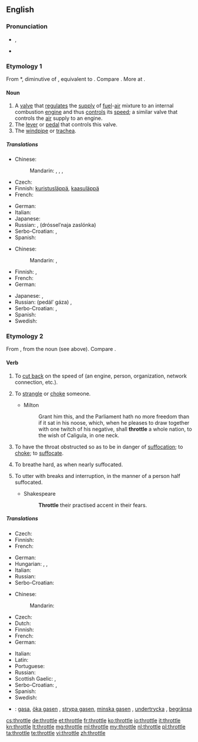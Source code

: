 ==English==
{{wikipedia|dab=throttle (disambiguation)|throttle}}
{{wikipedia}}

===Pronunciation===
* {{a|UK}} {{IPA|/ˈθɹɒtəl/}}, {{X-SAMPA|/"TrQt@l/}}
* {{rhymes|ɒtəl}}

===Etymology 1===
From {{etyl|enm|en}} *{{term||throtel|lang=enm}}, diminutive of {{term|throte||throat|lang=enm}}, equivalent to {{suffix|throat|le|lang=en|nocat=1}}. Compare {{etyl|de|-}} {{term|Drossel||throttle|lang=de}}. More at {{l|en|throat}}.

====Noun====
{{en-noun}}

# A [[valve]] that [[regulate]]s the [[supply]] of [[fuel]]-[[air]] mixture to an internal combustion [[engine]] and thus [[control]]s its [[speed]]; a similar valve that controls the [[air]] supply to an engine.
# The [[lever]] or [[pedal]] that controls this valve.
# The [[windpipe]] or [[trachea]].
#: {{rfquotek|Sir Walter Scott}}

=====Translations=====
{{trans-top|a valve}}
* Chinese:
*: Mandarin: {{t|cmn|風門|sc=Hani}}, {{t|cmn|风门|tr=fēngmén|sc=Hani}}, {{t|cmn|節流閥|sc=Hani}}, {{t|cmn|节流阀|tr=jíeliúfá|sc=Hani}}
* Czech: {{t-|cs|ventil|m}}
* Finnish: [[kuristusläppä]], [[kaasuläppä]]
* French: {{t+|fr|accélérateur|m}}
{{trans-mid}}
* German: {{t+|de|Drossel|f}} {{qualifier|tech.}}
* Italian: {{t+|it|acceleratore|m}}
* Japanese: {{t-|ja|スロットル|tr=surottoru|sc=Jpan}}
* Russian: {{t+|ru|дроссель|m|tr=drósselʹ}}, {{l|ru|дроссельный|дроссельная}} {{l|ru|заслонка}} (drósselʹnaja zaslónka) {{f}}
* Serbo-Croatian: {{t-|sh|вентил|m}}, {{t-|sh|ventil|m}}
* Spanish: {{t+|es|acelerador|m}}
{{trans-bottom}}

{{trans-top|the lever or pedal that controls this valve}}
* Chinese:
*: Mandarin: {{t|cmn|油門|sc=Hani}}, {{t|cmn|油门|tr=yóumén|sc=Hani}}
* Finnish: {{t-|fi|kaasupoljin}}, {{t+|fi|kaasu}}
* French: {{t+|fr|accélérateur|m}}
* German: {{t+|de|Gaspedal|n}}
{{trans-mid}}
* Japanese: {{t-|ja|アクセル|tr=akuseru|sc=Jpan}}, {{t-|ja|アクセレレーター|tr=akusererētā|sc=Jpan}}
* Russian: {{l|ru|педаль}} {{l|ru|газ|газа}} (pedálʹ gáza) {{f}}, {{t+|ru|акселератор|m|tr=akselerátor|sc=Cyrl}}
* Serbo-Croatian: {{t-|sh|papučica gasa}}, {{t-|sh|pedala gasa}}
* Spanish: {{t+|es|acelerador|m}}
* Swedish: {{t-|sv|gaspedal|c}}
{{trans-bottom}}

===Etymology 2===
From {{etyl|enm|en}} {{term|throtlen||to choke, strangle, suffocate|lang=enm}}, from the noun (see above). Compare {{etyl|de|-}} {{term|erdrosseln||to strangle, choke, throttle|lang=de}}.

====Verb====
{{en-verb|throttl|ing}}

# {{context|transitive|lang=en}} To [[cut back]] on the speed of (an engine, person, organization, network connection, etc.).
# {{context|transitive|lang=en}} To [[strangle]] or [[choke]] someone.
#* Milton
#*: Grant him this, and the Parliament hath no more freedom than if it sat in his noose, which, when he pleases to draw together with one twitch of his negative, shall '''throttle''' a whole nation, to the wish of Caligula, in one neck.
# {{context|intransitive|lang=en}} To have the throat obstructed so as to be in danger of [[suffocation]]; to [[choke]]; to [[suffocate]].
# {{context|intransitive|lang=en}} To breathe hard, as when nearly suffocated.
# {{context|transitive|lang=en}} To utter with breaks and interruption, in the manner of a person half suffocated.
#* Shakespeare
#*: '''Throttle''' their practised accent in their fears.

=====Translations=====
{{trans-top|to cut back speed}}
* Czech: {{t-|cs|brzdit}}
* Finnish: {{t+|fi|kaasuttaa}}
* French: {{t+|fr|limiter}}
{{trans-mid}}
* German: {{t-|de|drosseln}}
* Hungarian: {{t+|hu|lassít}}, {{t+|hu|fékez}}, {{t+|hu|lefékez}}
* Italian: {{t-|it|rallentare}}
* Russian: {{t+|ru|замедлять|tr=zamedljátʹ}}
* Serbo-Croatian: {{t-|sh|oduzeti gas}}
{{trans-bottom}}

{{trans-top|to strangle someone}}
* Chinese:
*: Mandarin: {{t|cmn|掐死|tr=qiāsǐ|sc=Hani}}
* Czech: {{t-|cs|škrtit}}
* Dutch: {{t+|nl|wurgen}}
* Finnish: {{t+|fi|kuristaa}}
* French: {{t+|fr|étrangler}}
* German: {{t+|de|würgen}}
{{trans-mid}}
* Italian: {{t+|it|soffocare}}
* Latin: {{t-|la|offōcō}}
* Portuguese: {{t-|pt|estrangular}}
* Russian: {{t+|ru|душить|tr=dušítʹ}}
* Scottish Gaelic: {{t-|gd|tachd}}, {{t-|gd|mùch}}
* Serbo-Croatian: {{t-|sh|zagušiti}}, {{t-|sh|zadaviti}}
* Spanish: {{t+|es|estrangular}}
* Swedish: {{t+|sv|strypa}}
{{trans-bottom}}

{{checktrans}}
* {{ttbc|sv}}: [[gasa]], [[öka gasen]] {{qualifier|increase the speed/[[throttle up]]}}, [[strypa gasen]], [[minska gasen]] {{qualifier|decrease the speed}}, [[undertrycka]] {{qualifier|of a person}}, [[begränsa]] {{qualifier|of an organization}}

[[cs:throttle]]
[[de:throttle]]
[[et:throttle]]
[[fr:throttle]]
[[ko:throttle]]
[[io:throttle]]
[[it:throttle]]
[[kn:throttle]]
[[lt:throttle]]
[[mg:throttle]]
[[ml:throttle]]
[[my:throttle]]
[[nl:throttle]]
[[pl:throttle]]
[[ta:throttle]]
[[te:throttle]]
[[vi:throttle]]
[[zh:throttle]]